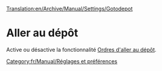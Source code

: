 [[Translation:en/Archive/Manual/Settings/Gotodepot]]


=Aller au dépôt=

Active ou désactive la fonctionnalité [[fr/Archive/Manual/Settings/Permettre les ordres d'aller au dépôt|Ordres d'aller au dépôt]].
[[Category:fr/Manual/Réglages et préférences]]

{{fr/Amorce}}